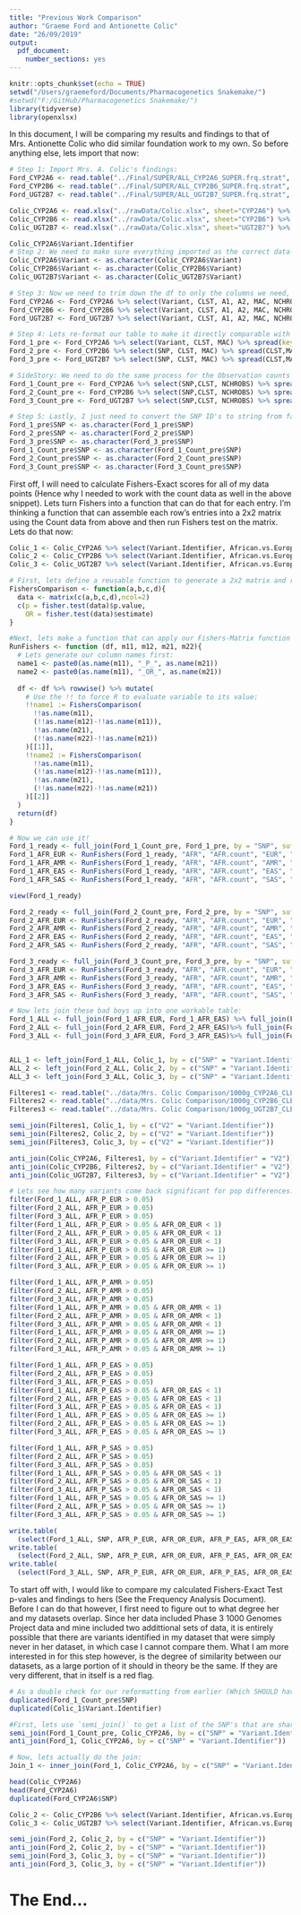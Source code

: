 ```yaml
---
title: "Previous Work Comparison"
author: "Graeme Ford and Antionette Colic"
date: "26/09/2019"
output: 
  pdf_document: 
    number_sections: yes
---
```


```r
knitr::opts_chunk$set(echo = TRUE)
setwd("/Users/graemeford/Documents/Pharmacogenetics Snakemake/")
#setwd("F:/GitHub/Pharmacogenetics Snakemake/")
library(tidyverse)
library(openxlsx)
```


In this document, I will be comparing my results and findings to that of Mrs. Antionette Colic who did similar foundation work to my own. So before anything else, lets import that now:

```r
# Step 1: Import Mrs. A. Colic's findings:
Ford_CYP2A6 <- read.table("../Final/SUPER/ALL_CYP2A6_SUPER.frq.strat", sep = "", header = TRUE) %>% rename(Variant = SNP)
Ford_CYP2B6 <- read.table("../Final/SUPER/ALL_CYP2B6_SUPER.frq.strat", sep = "", header = TRUE) %>% rename(Variant = SNP)
Ford_UGT2B7 <- read.table("../Final/SUPER/ALL_UGT2B7_SUPER.frq.strat", sep = "", header = TRUE) %>% rename(Variant = SNP)

Colic_CYP2A6 <- read.xlsx("../rawData/Colic.xlsx", sheet="CYP2A6") %>% rename(Variant = Variant.Identifier)
Colic_CYP2B6 <- read.xlsx("../rawData/Colic.xlsx", sheet="CYP2B6") %>% rename(Variant = Variant.Identifier)
Colic_UGT2B7 <- read.xlsx("../rawData/Colic.xlsx", sheet="UGT2B7") %>% rename(Variant = Variant.Identifier)

Colic_CYP2A6$Variant.Identifier
# Step 2: We need to make sure everything imported as the correct data-type (Otherwise R will kick up annoying errors):
Colic_CYP2A6$Variant <- as.character(Colic_CYP2A6$Variant)
Colic_CYP2B6$Variant <- as.character(Colic_CYP2B6$Variant)
Colic_UGT2B7$Variant <- as.character(Colic_UGT2B7$Variant)

# Step 3: Now we need to trim down the df to only the columns we need, otherwise they will get in the way
Ford_CYP2A6 <- Ford_CYP2A6 %>% select(Variant, CLST, A1, A2, MAC, NCHROBS)
Ford_CYP2B6 <- Ford_CYP2B6 %>% select(Variant, CLST, A1, A2, MAC, NCHROBS)
Ford_UGT2B7 <- Ford_UGT2B7 %>% select(Variant, CLST, A1, A2, MAC, NCHROBS)

# Step 4: Lets re-format our table to make it directly comparable with Mrs. Colic's:
Ford_1_pre <- Ford_CYP2A6 %>% select(Variant, CLST, MAC) %>% spread(key='Variant', CLST,MAC)
Ford_2_pre <- Ford_CYP2B6 %>% select(SNP, CLST, MAC) %>% spread(CLST,MAC)
Ford_3_pre <- Ford_UGT2B7 %>% select(SNP, CLST, MAC) %>% spread(CLST,MAC)

# SideStory: We need to do the same process for the Observation counts as spread cant 'spread' multiple variables at a time, only one. One easy way around this is to perform two `spead()`'s and use a `Dplyr` Join function to merge the two into one workable dataframe.
Ford_1_Count_pre <- Ford_CYP2A6 %>% select(SNP,CLST, NCHROBS) %>% spread(CLST,NCHROBS)
Ford_2_Count_pre <- Ford_CYP2B6 %>% select(SNP,CLST, NCHROBS) %>% spread(CLST,NCHROBS)
Ford_3_Count_pre <- Ford_UGT2B7 %>% select(SNP,CLST, NCHROBS) %>% spread(CLST,NCHROBS)

# Step 5: Lastly, I just need to convert the SNP ID's to string from factor:
Ford_1_pre$SNP <- as.character(Ford_1_pre$SNP)
Ford_2_pre$SNP <- as.character(Ford_2_pre$SNP)
Ford_3_pre$SNP <- as.character(Ford_3_pre$SNP)
Ford_1_Count_pre$SNP <- as.character(Ford_1_Count_pre$SNP)
Ford_2_Count_pre$SNP <- as.character(Ford_2_Count_pre$SNP)
Ford_3_Count_pre$SNP <- as.character(Ford_3_Count_pre$SNP)
```

First off, I will need to calculate Fishers-Exact scores for all of my data points (Hence why I needed to work with the count data as well in the above snippet). Lets turn Fishers into a function that can do that for each entry. I'm thinking a function that can assemble each row's entries into a 2x2 matrix using the Count data from above and then run Fishers test on the matrix. Lets do that now:

```r
Colic_1 <- Colic_CYP2A6 %>% select(Variant.Identifier, African.vs.European, African.vs.East.Asian)
Colic_2 <- Colic_CYP2B6 %>% select(Variant.Identifier, African.vs.European, African.vs.East.Asian)
Colic_3 <- Colic_UGT2B7 %>% select(Variant.Identifier, African.vs.European, African.vs.East.Asian)

# First, lets define a reusable function to generate a 2x2 matrix and run Fishers-Exact Test on the matrix:
FishersComparison <- function(a,b,c,d){
  data <- matrix(c(a,b,c,d),ncol=2)
  c(p = fisher.test(data)$p.value,
    OR = fisher.test(data)$estimate)
}

#Next, lets make a function that can apply our Fishers-Matrix function to each row of our dataframe for a set combination:
RunFishers <- function (df, m11, m12, m21, m22){
  # Lets generate our column names first:
  name1 <- paste0(as.name(m11), "_P_", as.name(m21))
  name2 <- paste0(as.name(m11), "_OR_", as.name(m21))
  
  df <- df %>% rowwise() %>% mutate(
    # Use the !! to force R to evaluate variable to its value:
    !!name1 := FishersComparison(
      !!as.name(m11),
      (!!as.name(m12)-!!as.name(m11)),
      !!as.name(m21),
      (!!as.name(m22)-!!as.name(m21))
    )[[1]],
    !!name2 := FishersComparison(
      !!as.name(m11),
      (!!as.name(m12)-!!as.name(m11)),
      !!as.name(m21),
      (!!as.name(m22)-!!as.name(m21))
    )[[2]]
  )
  return(df)
}

# Now we can use it!
Ford_1_ready <- full_join(Ford_1_Count_pre, Ford_1_pre, by = "SNP", suffix = c(".count",""))
Ford_1_AFR_EUR <- RunFishers(Ford_1_ready, "AFR", "AFR.count", "EUR", "EUR.count")
Ford_1_AFR_AMR <- RunFishers(Ford_1_ready, "AFR", "AFR.count", "AMR", "AMR.count")
Ford_1_AFR_EAS <- RunFishers(Ford_1_ready, "AFR", "AFR.count", "EAS", "EAS.count")
Ford_1_AFR_SAS <- RunFishers(Ford_1_ready, "AFR", "AFR.count", "SAS", "SAS.count")

view(Ford_1_ready)

Ford_2_ready <- full_join(Ford_2_Count_pre, Ford_2_pre, by = "SNP", suffix = c(".count",""))
Ford_2_AFR_EUR <- RunFishers(Ford_2_ready, "AFR", "AFR.count", "EUR", "EUR.count")
Ford_2_AFR_AMR <- RunFishers(Ford_2_ready, "AFR", "AFR.count", "AMR", "AMR.count")
Ford_2_AFR_EAS <- RunFishers(Ford_2_ready, "AFR", "AFR.count", "EAS", "EAS.count")
Ford_2_AFR_SAS <- RunFishers(Ford_2_ready, "AFR", "AFR.count", "SAS", "SAS.count")

Ford_3_ready <- full_join(Ford_3_Count_pre, Ford_3_pre, by = "SNP", suffix = c(".count",""))
Ford_3_AFR_EUR <- RunFishers(Ford_3_ready, "AFR", "AFR.count", "EUR", "EUR.count")
Ford_3_AFR_AMR <- RunFishers(Ford_3_ready, "AFR", "AFR.count", "AMR", "AMR.count")
Ford_3_AFR_EAS <- RunFishers(Ford_3_ready, "AFR", "AFR.count", "EAS", "EAS.count")
Ford_3_AFR_SAS <- RunFishers(Ford_3_ready, "AFR", "AFR.count", "SAS", "SAS.count")

# Now lets join these bad boys up into one workable table:
Ford_1_ALL <- full_join(Ford_1_AFR_EUR, Ford_1_AFR_EAS) %>% full_join(Ford_1_AFR_AMR) %>% full_join(Ford_1_AFR_SAS)
Ford_2_ALL <- full_join(Ford_2_AFR_EUR, Ford_2_AFR_EAS)%>% full_join(Ford_2_AFR_AMR) %>% full_join(Ford_2_AFR_SAS)
Ford_3_ALL <- full_join(Ford_3_AFR_EUR, Ford_3_AFR_EAS)%>% full_join(Ford_3_AFR_AMR) %>% full_join(Ford_3_AFR_SAS)


ALL_1 <- left_join(Ford_1_ALL, Colic_1, by = c("SNP" = "Variant.Identifier"))
ALL_2 <- left_join(Ford_2_ALL, Colic_2, by = c("SNP" = "Variant.Identifier"))
ALL_3 <- left_join(Ford_3_ALL, Colic_3, by = c("SNP" = "Variant.Identifier"))

Filteres1 <- read.table("../data/Mrs. Colic Comparison/1000g_CYP2A6_CLEANED.bim", sep="", header = FALSE)
Filteres2 <- read.table("../data/Mrs. Colic Comparison/1000g_CYP2B6_CLEANED.bim", sep="", header = FALSE)
Filteres3 <- read.table("../data/Mrs. Colic Comparison/1000g_UGT2B7_CLEANED.bim", sep="", header = FALSE)

semi_join(Filteres1, Colic_1, by = c("V2" = "Variant.Identifier"))
semi_join(Filteres2, Colic_2, by = c("V2" = "Variant.Identifier"))
semi_join(Filteres3, Colic_3, by = c("V2" = "Variant.Identifier"))

anti_join(Colic_CYP2A6, Filteres1, by = c("Variant.Identifier" = "V2"))
anti_join(Colic_CYP2B6, Filteres2, by = c("Variant.Identifier" = "V2"))
anti_join(Colic_UGT2B7, Filteres3, by = c("Variant.Identifier" = "V2"))

# Lets see how many variants come back significant for pop differences:
filter(Ford_1_ALL, AFR_P_EUR > 0.05)
filter(Ford_2_ALL, AFR_P_EUR > 0.05)
filter(Ford_3_ALL, AFR_P_EUR > 0.05)
filter(Ford_1_ALL, AFR_P_EUR > 0.05 & AFR_OR_EUR < 1)
filter(Ford_2_ALL, AFR_P_EUR > 0.05 & AFR_OR_EUR < 1)
filter(Ford_3_ALL, AFR_P_EUR > 0.05 & AFR_OR_EUR < 1)
filter(Ford_1_ALL, AFR_P_EUR > 0.05 & AFR_OR_EUR >= 1)
filter(Ford_2_ALL, AFR_P_EUR > 0.05 & AFR_OR_EUR >= 1)
filter(Ford_3_ALL, AFR_P_EUR > 0.05 & AFR_OR_EUR >= 1)

filter(Ford_1_ALL, AFR_P_AMR > 0.05)
filter(Ford_2_ALL, AFR_P_AMR > 0.05)
filter(Ford_3_ALL, AFR_P_AMR > 0.05)
filter(Ford_1_ALL, AFR_P_AMR > 0.05 & AFR_OR_AMR < 1)
filter(Ford_2_ALL, AFR_P_AMR > 0.05 & AFR_OR_AMR < 1)
filter(Ford_3_ALL, AFR_P_AMR > 0.05 & AFR_OR_AMR < 1)
filter(Ford_1_ALL, AFR_P_AMR > 0.05 & AFR_OR_AMR >= 1)
filter(Ford_2_ALL, AFR_P_AMR > 0.05 & AFR_OR_AMR >= 1)
filter(Ford_3_ALL, AFR_P_AMR > 0.05 & AFR_OR_AMR >= 1)

filter(Ford_1_ALL, AFR_P_EAS > 0.05)
filter(Ford_2_ALL, AFR_P_EAS > 0.05)
filter(Ford_3_ALL, AFR_P_EAS > 0.05)
filter(Ford_1_ALL, AFR_P_EAS > 0.05 & AFR_OR_EAS < 1)
filter(Ford_2_ALL, AFR_P_EAS > 0.05 & AFR_OR_EAS < 1)
filter(Ford_3_ALL, AFR_P_EAS > 0.05 & AFR_OR_EAS < 1)
filter(Ford_1_ALL, AFR_P_EAS > 0.05 & AFR_OR_EAS >= 1)
filter(Ford_2_ALL, AFR_P_EAS > 0.05 & AFR_OR_EAS >= 1)
filter(Ford_3_ALL, AFR_P_EAS > 0.05 & AFR_OR_EAS >= 1)

filter(Ford_1_ALL, AFR_P_SAS > 0.05)
filter(Ford_2_ALL, AFR_P_SAS > 0.05)
filter(Ford_3_ALL, AFR_P_SAS > 0.05)
filter(Ford_1_ALL, AFR_P_SAS > 0.05 & AFR_OR_SAS < 1)
filter(Ford_2_ALL, AFR_P_SAS > 0.05 & AFR_OR_SAS < 1)
filter(Ford_3_ALL, AFR_P_SAS > 0.05 & AFR_OR_SAS < 1)
filter(Ford_1_ALL, AFR_P_SAS > 0.05 & AFR_OR_SAS >= 1)
filter(Ford_2_ALL, AFR_P_SAS > 0.05 & AFR_OR_SAS >= 1)
filter(Ford_3_ALL, AFR_P_SAS > 0.05 & AFR_OR_SAS >= 1)

```
```r
write.table(
  (select(Ford_1_ALL, SNP, AFR_P_EUR, AFR_OR_EUR, AFR_P_EAS, AFR_OR_EAS, AFR_P_AMR, AFR_OR_AMR, AFR_P_SAS, AFR_OR_SAS)), "../data/Fishers/Fishers_1.csv", row.names = F, quote = F, sep = "\t")
write.table(
  (select(Ford_2_ALL, SNP, AFR_P_EUR, AFR_OR_EUR, AFR_P_EAS, AFR_OR_EAS, AFR_P_AMR, AFR_OR_AMR, AFR_P_SAS, AFR_OR_SAS)), "../data/Fishers/Fishers_2.csv", row.names = F, quote = F, sep = "\t")
write.table(
  (select(Ford_3_ALL, SNP, AFR_P_EUR, AFR_OR_EUR, AFR_P_EAS, AFR_OR_EAS, AFR_P_AMR, AFR_OR_AMR, AFR_P_SAS, AFR_OR_SAS)), "../data/Fishers/Fishers_3.csv", row.names = F, quote = F, sep = "\t")
```

To start off with, I would like to compare my calculated Fishers-Exact Test p-vales and findings to hers (See the Frequency Analysis Document). Before I can do that however, I first need to figure out to what degree her and my datasets overlap. Since her data included Phase 3 1000 Genomes Project data and mine included two addittional sets of data, it is entirely possible that there are variants identified in my dataset that were simply never in her dataset, in which case I cannot compare them. What I am more interested in for this step however, is the degree of similarity between our datasets, as a large portion of it should in theory be the same. If they are very different, that in itself is a red flag.

```r

# As a double check for our reformatting from earlier (Which SHOULD have gotten rid of most if not all duplicates), lets search for duplicates:
duplicated(Ford_1_Count_pre$SNP)
duplicated(Colic_1$Variant.Identifier)

#First, lets use `semi_join()` to get a list of the SNP's that are shared, and `anti_join()` to get a list of SNP's that are not:
semi_join(Ford_1_Count_pre, Colic_CYP2A6, by = c("SNP" = "Variant.Identifier"))
anti_join(Ford_1, Colic_CYP2A6, by = c("SNP" = "Variant.Identifier"))

# Now, lets actually do the join:
Join_1 <- inner_join(Ford_1, Colic_CYP2A6, by = c("SNP" = "Variant.Identifier"))

head(Colic_CYP2A6)
head(Ford_CYP2A6)
duplicated(Ford_CYP2A6$SNP)
```
```r
Colic_2 <- Colic_CYP2B6 %>% select(Variant.Identifier, African.vs.European, African.vs.East.Asian)
Colic_3 <- Colic_UGT2B7 %>% select(Variant.Identifier, African.vs.European, African.vs.East.Asian)

semi_join(Ford_2, Colic_2, by = c("SNP" = "Variant.Identifier"))
anti_join(Ford_2, Colic_2, by = c("SNP" = "Variant.Identifier"))
semi_join(Ford_3, Colic_3, by = c("SNP" = "Variant.Identifier"))
anti_join(Ford_3, Colic_3, by = c("SNP" = "Variant.Identifier"))
```

# The End...